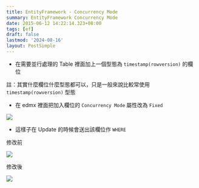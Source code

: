 ```yaml
---
title: EntityFramework - Concurrency Mode
summary: EntityFramework Concurrency Mode
date: 2015-06-12 14:22:14.323+08:00
tags: [ef]
draft: false
lastmod: '2024-08-16'
layout: PostSimple
---
```


- 在需要並行處理的 Table 裡面加上一個型態為 `timestamp(rowversion)` 的欄位

註：其實什麼欄位什麼型態都可以，只是一般來說比較常使用 `timestamp(rowversion)` 型態

- 在 edmx 裡面把加入欄位的 `Concurrency Mode` 屬性改為 `Fixed`

![](https://image.cashwu.com/404.webp)

- 這樣子在 Update 的時候會送出該欄位作 `WHERE`

修改前

![](https://image.cashwu.com/404.webp)

修改後

![](https://image.cashwu.com/404.webp)

